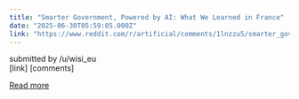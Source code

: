 ```yaml
---
title: "Smarter Government, Powered by AI: What We Learned in France"
date: "2025-06-30T05:59:05.000Z"
link: "https://www.reddit.com/r/artificial/comments/1lnzzu5/smarter_government_powered_by_ai_what_we_learned/"
---
```


submitted by    /u/wisi_eu  
 [link]   [comments]

[Read more](https://www.reddit.com/r/artificial/comments/1lnzzu5/smarter_government_powered_by_ai_what_we_learned/)
